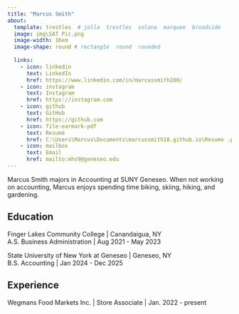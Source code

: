 ```yaml
---
title: "Marcus Smith" 
about: 
  template: trestles  # jolla  trestles  solana  marquee  broadside
  image: img\SAT Pic.png
  image-width: 16em
  image-shape: round # rectangle  round  rounded
  
  links:
    - icon: linkedin
      text: LinkedIn
      href: https://www.linkedin.com/in/marcussmith280/
    - icon: instagram
      text: Instagram
      href: https://instagram.com
    - icon: github
      text: GitHub
      href: https://github.com
    - icon: file-earmark-pdf
      text: Resumé
      href: C:\Users\Marcus\Documents\marcussmith18.github.io\Resume .pdf
    - icon: mailbox
      text: Email
      href: mailto:mhs9@geneseo.edu
---
```


Marcus Smith majors in Accounting at SUNY Geneseo. When not working on accounting, Marcus enjoys spending time biking, skiing, hiking, and gardening.

## Education

Finger Lakes Community College \| Canandaigua, NY <br> A.S. Business Administration \| Aug 2021 - May 2023

State University of New York at Geneseo \| Geneseo, NY <br> B.S. Accounting \| Jan 2024 - Dec 2025

## Experience

Wegmans Food Markets Inc. \| Store Associate \| Jan. 2022 - present

